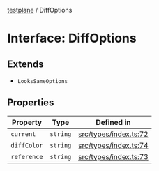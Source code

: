 [testplane](../README.mdx) / DiffOptions

# Interface: DiffOptions

## Extends

- `LooksSameOptions`

## Properties

| Property | Type | Defined in |
| ------ | ------ | ------ |
| `current` | `string` | [src/types/index.ts:72](https://github.com/gemini-testing/testplane/blob/57d0b182c37e21d8bdf52acbb137a028841767af/src/types/index.ts#L72) |
| `diffColor` | `string` | [src/types/index.ts:74](https://github.com/gemini-testing/testplane/blob/57d0b182c37e21d8bdf52acbb137a028841767af/src/types/index.ts#L74) |
| `reference` | `string` | [src/types/index.ts:73](https://github.com/gemini-testing/testplane/blob/57d0b182c37e21d8bdf52acbb137a028841767af/src/types/index.ts#L73) |
